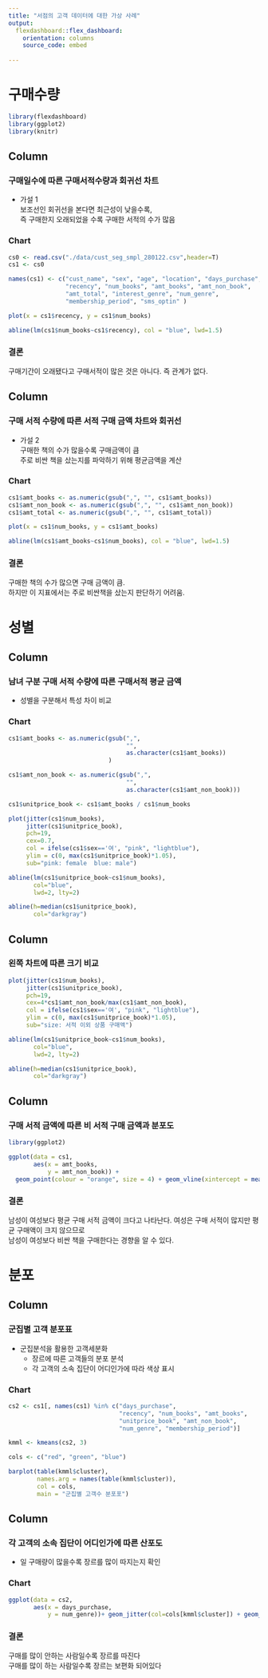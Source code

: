 ```yaml
---
title: "서점의 고객 데이터에 대한 가상 사례"
output: 
  flexdashboard::flex_dashboard:
    orientation: columns
    source_code: embed
    
---
```


구매수량
==============================================

```r

library(flexdashboard)
library(ggplot2)
library(knitr)

```

Column
-----------------------------------------------------------------------

### 구매일수에 따른 구매서적수량과 회귀선 차트 {data-height=50}

- 가설 1  
  보조선인 회귀선을 본다면 최근성이 낮을수록,  
  즉 구매한지 오래되었을 수록 구매한 서적의 수가 많음  

### Chart

```r

cs0 <- read.csv("./data/cust_seg_smpl_280122.csv",header=T)
cs1 <- cs0

names(cs1) <- c("cust_name", "sex", "age", "location", "days_purchase",
                "recency", "num_books", "amt_books", "amt_non_book",
                "amt_total", "interest_genre", "num_genre",
                "membership_period", "sms_optin" )

plot(x = cs1$recency, y = cs1$num_books)

abline(lm(cs1$num_books~cs1$recency), col = "blue", lwd=1.5)

```


### 결론 {data-height=30}

구매기간이 오래됐다고 구매서적이 많은 것은 아니다. 즉 관계가 없다.

Column
-----------------------------------------------------------------------

### 구매 서적 수량에 따른 서적 구매 금액 차트와 회귀선 {data-height=50}

- 가설 2  
  구매한 책의 수가 많을수록 구매금액이 큼  
  주로 비싼 책을 샀는지를 파악하기 위해 평균금액을 계산  

### Chart

```r
cs1$amt_books <- as.numeric(gsub(",", "", cs1$amt_books))
cs1$amt_non_book <- as.numeric(gsub(",", "", cs1$amt_non_book))
cs1$amt_total <- as.numeric(gsub(",", "", cs1$amt_total))

plot(x = cs1$num_books, y = cs1$amt_books)

abline(lm(cs1$amt_books~cs1$num_books), col = "blue", lwd=1.5)
```

### 결론 {data-height=30}

구매한 책의 수가 많으면 구매 금액이 큼.  
하지만 이 지표에서는 주로 비싼책을 샀는지 판단하기 어려움.

성별
================================================================

Column
-----------------------------------------------------------------------

### 남녀 구분 구매 서적 수량에 따른 구매서적 평균 금액 {data-height=30}


- 성별을 구분해서 특성 차이 비교  

### Chart

```r

cs1$amt_books <- as.numeric(gsub(",",
                                 "",
                                 as.character(cs1$amt_books))
                            )

cs1$amt_non_book <- as.numeric(gsub(",",
                                 "",
                                 as.character(cs1$amt_non_book)))

cs1$unitprice_book <- cs1$amt_books / cs1$num_books

plot(jitter(cs1$num_books),
     jitter(cs1$unitprice_book),
     pch=19,
     cex=0.7,
     col = ifelse(cs1$sex=='여', "pink", "lightblue"),
     ylim = c(0, max(cs1$unitprice_book)*1.05),
     sub="pink: female  blue: male")

abline(lm(cs1$unitprice_book~cs1$num_books),
       col="blue",
       lwd=2, lty=2)

abline(h=median(cs1$unitprice_book),
       col="darkgray")

```

Column
-----------------------------------------------------------------------

### 왼쪽 차트에 따른 크기 비교

```r

plot(jitter(cs1$num_books),
     jitter(cs1$unitprice_book),
     pch=19,
     cex=4*cs1$amt_non_book/max(cs1$amt_non_book),
     col = ifelse(cs1$sex=='여', "pink", "lightblue"),
     ylim = c(0, max(cs1$unitprice_book)*1.05),
     sub="size: 서적 이외 상품 구매액")

abline(lm(cs1$unitprice_book~cs1$num_books),
       col="blue",
       lwd=2, lty=2)

abline(h=median(cs1$unitprice_book),
       col="darkgray")

```


Column
-----------------------------------------------------------------------

### 구매 서적 금액에 따른 비 서적 구매 금액과 분포도

```r

library(ggplot2)

ggplot(data = cs1,
       aes(x = amt_books,
           y = amt_non_book)) +
  geom_point(colour = "orange", size = 4) + geom_vline(xintercept = mean(cs1$amt_books)) + geom_hline(yintercept = mean(cs1$amt_non_book))

```

### 결론 {data-height=50}
남성이 여성보다 평균 구매 서적 금액이 크다고 나타난다. 여성은 구매 서적이 많지만 평균 구매액이 크지 않으므로  
남성이 여성보다 비싼 책을 구매한다는 경향을 알 수 있다.

분포
===========================================================

Column
-----------------------------------------------------------------------

### 군집별 고객 분포표 {data-height=50}

- 군집분석을 활용한 고객세분화
  - 장르에 따른 고객들의 분포 분석
  - 각 고객의 소속 집단이 어디인가에 따라 색상 표시

### Chart

```r

cs2 <- cs1[, names(cs1) %in% c("days_purchase",
                               "recency", "num_books", "amt_books", 
                               "unitprice_book", "amt_non_book",
                               "num_genre", "membership_period")]

kmml <- kmeans(cs2, 3)

cols <- c("red", "green", "blue")

barplot(table(kmml$cluster),
        names.arg = names(table(kmml$cluster)),
        col = cols,
        main = "군집별 고객수 분포포")

```


Column
-----------------------------------------------------------------------

### 각 고객의 소속 집단이 어디인가에 따른 산포도 {data-height=30}

- 일 구매량이 많을수록 장르를 많이 따지는지 확인

### Chart

```r

ggplot(data = cs2,
       aes(x = days_purchase,
           y = num_genre))+ geom_jitter(col=cols[kmml$cluster]) + geom_smooth(aes(x = days_purchase, y = num_genre))

```

### 결론 {data-height=50}

구매를 많이 안하는 사람일수록 장르를 따진다  
구매를 많이 하는 사람일수록 장르는 보편화 되어있다

